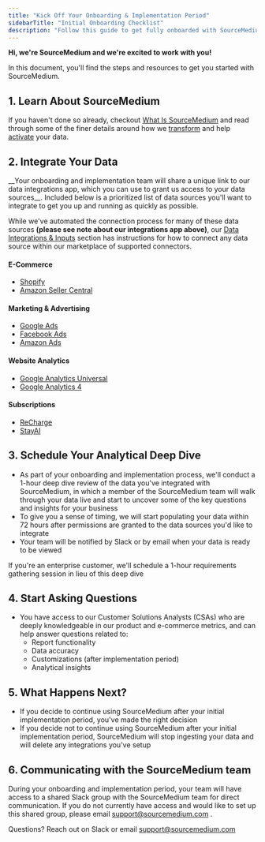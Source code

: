 ```yaml
---
title: "Kick Off Your Onboarding & Implementation Period"
sidebarTitle: "Initial Onboarding Checklist"
description: "Follow this guide to get fully onboarded with SourceMedium"
---
```

__Hi, we're SourceMedium and we're excited to work with you!__

In this document, you'll find the steps and resources to get you started with SourceMedium.

## 1. Learn About SourceMedium
If you haven't done so already, checkout [What Is SourceMedium](/help-center/what-is-sourcemedium) and read through 
some of the finer details around how we [transform](/data-transformations/philosophy) and help 
[activate](/data-activation/managed-data-warehouse/overview) your data.

## 2. Integrate Your Data
<Note>
__Your onboarding and implementation team will share a unique link to our data integrations app, which you can use to grant us access to your data sources__.
</Note>
Included below is a prioritized list of data sources you'll want to integrate to get you up and running as quickly as 
possible.

While we've automated the connection process for many of these data sources __(please see note about our integrations app above)__, our 
[Data Integrations & Inputs](/data-inputs/platform-integration-instructions/all-available-integrations) section has instructions for 
how to connect any data source within our marketplace of supported connectors.

#### E-Commerce
- [Shopify](/data-inputs/platform-integration-instructions/shopify-integration)
- [Amazon Seller Central](/data-inputs/platform-integration-instructions/amazon-sc-integration)

#### Marketing & Advertising
- [Google Ads](/data-inputs/platform-integration-instructions/google-ads-integration)
- [Facebook Ads](/data-inputs/platform-integration-instructions/meta-integration)
- [Amazon Ads](/data-inputs/platform-integration-instructions/amazon-ads-integration)

#### Website Analytics
- [Google Analytics Universal](/data-inputs/platform-integration-instructions/ga-universal-integration)
- [Google Analytics 4](/data-inputs/platform-integration-instructions/ga4-integration)

#### Subscriptions
- [ReCharge](/data-inputs/platform-integration-instructions/recharge-integration)
- [StayAI](/data-inputs/platform-integration-instructions/stay-ai-integration)

## 3. Schedule Your Analytical Deep Dive
-  As part of your onboarding and implementation process, we'll conduct a 1-hour deep dive review of the data you've integrated with SourceMedium, 
in which a member of the SourceMedium team will walk through your data live and start to uncover some of the key 
questions and insights for your business
- To give you a sense of timing, we will start populating your data within 72 hours after permissions are granted to the data sources you'd like to integrate
- Your team will be notified by Slack or by email when your data is ready to be viewed 

<Info>If you're an enterprise customer, we'll schedule a 1-hour requirements gathering session in lieu of this deep dive</Info>

## 4. Start Asking Questions
- You have access to our Customer Solutions Analysts (CSAs) who are deeply knowledgeable in our product and e-commerce metrics, and can help answer questions related to:
    - Report functionality
    - Data accuracy
    - Customizations (after implementation period)
    - Analytical insights

## 5. What Happens Next? 
- If you decide to continue using SourceMedium after your initial implementation period, you've made the right decision
- If you decide not to continue using SourceMedium after your initial implementation period, SourceMedium will stop ingesting your 
data and will delete any integrations you've setup

## 6. Communicating with the SourceMedium team
During your onboarding and implementation period, your team will have access to a shared Slack group with the SourceMedium team for direct communication. If you do not currently have access and would like to set up this shared group, please email support@sourcemedium.com .

Questions? Reach out on Slack or email support@sourcemedium.com